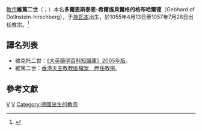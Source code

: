 {{Multiple issues|
{{Expand language|1=en|time=2019-10-23T09:13:01+00:00}}
{{Refimprove|time=2019-10-23T09:13:01+00:00}}
}}
{{NoteTA
|G1=Popes
}}
{{Infobox Christian leader
|type = Pope
| honorific-prefix = 教宗
| name=維篤二世<br />Victor PP. II
|image=[[File:153-Victor_II.jpg|250px]]
|caption = 位於[[城外聖保祿大殿|城外聖保祿大殿]]的教宗維篤二世圖像
|title = [[羅馬主教|羅馬主教]]
|birth_name=Gebhard of Dollnstein-hirschberg
|term_start=1055年4月13日
|term_end=1057年7月28日（在位{{Age in years and days|1055|04|13|1057|07|28|age=no}}）
|predecessor=[[教宗良九世|教宗良九世]]
|successor=[[教宗德範九世|教宗德範九世]]
|birth_date=约1018年
|birth_place=[[施瓦本|施瓦本]]
|death_date=1057年7月28日
|death_place=[[意大利|意大利]][[阿雷佐|阿雷佐]]
|other=維篤
}}
{{Infobox popestyles
|dipstyle = 教宗閣下
|offstyle = 教宗閣下
|relstyle = 聖父
|deathstyle = （無）
}}

[[教宗|教宗]]'''維篤二世'''（{{lang-la|Victor PP. II}}；{{bd|約1018年||1057年|7月28日}}）本名'''多爾恩斯泰恩-希爾施貝爾格的格布哈爾德'''（Gebhard of Dollnstein-hirschberg），于[[施瓦本|施瓦本]]出生，於1055年4月13日至1057年7月28日岀任教宗。<ref>{{cite web |title=Pontiffs |url=https://w2.vatican.va/content/vatican/en/holy-father.index.html |publisher=Holy See |accessdate=2019-09-09 |archiveurl=https://web.archive.org/web/20190909162143/https://w2.vatican.va/content/vatican/en/holy-father.index.html |archivedate=2019-09-09 |language=en}}</ref>

== 譯名列表 ==
* 维克托二世：[http://wordpedia.britannica.com/concise/quicksearch.aspx?keyword=nicholas&mode=3 《大英簡明百科知識庫》2005年版]{{dead link|date=2018年1月 |bot=InternetArchiveBot |fix-attempted=yes }}。
* 維篤二世：[https://web.archive.org/web/20051023073732/http://archives.catholic.org.hk/popes/index.htm 香港天主教教區檔案　歷任教宗]。

== 參考文獻 ==
{{reflist}}

{{教宗|[[良九世|良九世]]|[[德範九世|德範九世]]|1055年4月13日－1057年7月28日}}
{{Popes}}
{{Authority control}}

[[Category:教宗|V]]
[[Category:1057年逝世|V]]
[[Category:德國出生的教宗|Category:德國出生的教宗]]